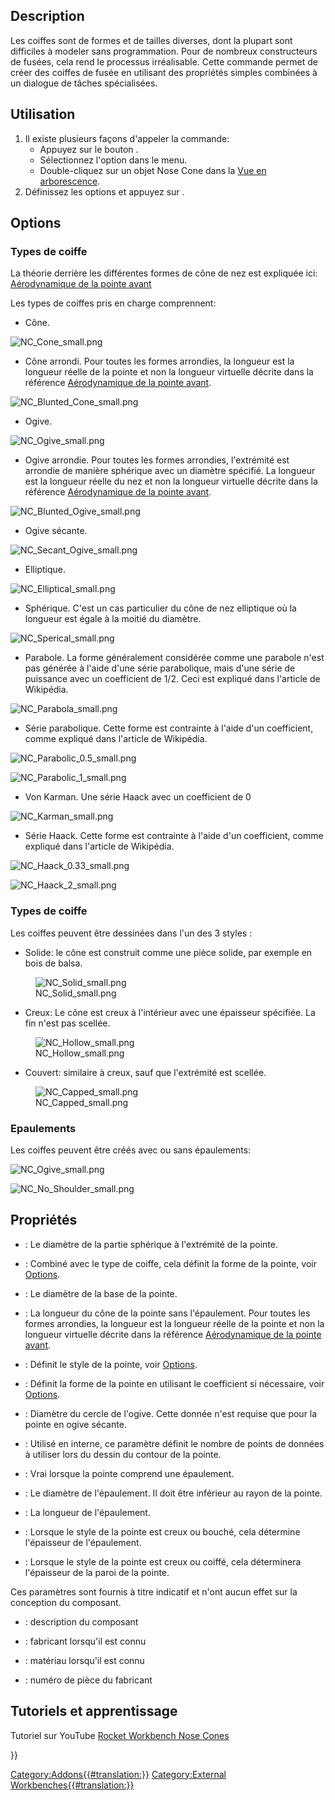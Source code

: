 <languages/>

{{Docnav/fr
|
|[[Rocket_Transition/fr|Transition]]
|[[Rocket_Workbench/fr|Atelier Rocket]]
|
|IconR=Rocket_Transition.svg
|IconC=RocketWorkbench.svg
}}

{{GuiCommand/fr
|Name=Rocket NoseCone
|Name/fr=Rocket Coiffe
|MenuLocation=Rocket → Nose Cone
|Workbenches=[[Rocket_Workbench/fr|Rocket]]
|Version=0.19
}}

== Description ==

Les coiffes sont de formes et de tailles diverses, dont la plupart sont difficiles à modeler sans programmation. Pour de nombreux constructeurs de fusées, cela rend le processus irréalisable. Cette commande permet de créer des coiffes de fusée en utilisant des propriétés simples combinées à un dialogue de tâches spécialisées.

== Utilisation ==

# Il existe plusieurs façons d'appeler la commande:
#* Appuyez sur le bouton {{Button|[[Image:Rocket_NoseCone.svg|16px]] [[Rocket_NoseCone/fr|Nose Cone]]}}.
#* Sélectionnez l'option {{MenuCommand|Rocket → [[Image:Rocket_NoseCone.svg|16px]] Nose Cone}} dans le menu.
#* Double-cliquez sur un objet Nose Cone dans la [[Tree_view/fr|Vue en arborescence]].
# Définissez les options et appuyez sur {{Button|OK}}.

== Options ==

=== Types de coiffe ===

La théorie derrière les différentes formes de cône de nez est expliquée ici: [https://fr.wikipedia.org/wiki/A%C3%A9rodynamique_de_la_pointe_avant Aérodynamique de la pointe avant]

Les types de coiffes pris en charge comprennent:

* Cône.

[[File:NC_Cone_small.png]]
{{Caption|Conique}}

* Cône arrondi. Pour toutes les formes arrondies, la longueur est la longueur réelle de la pointe et non la longueur virtuelle décrite dans la référence [https://fr.wikipedia.org/wiki/A%C3%A9rodynamique_de_la_pointe_avant Aérodynamique de la pointe avant].

[[File:NC_Blunted_Cone_small.png]]
{{Caption|Cône arrondi sphérique}}

* Ogive.

[[File:NC_Ogive_small.png]]
{{Caption|Ogive}}

* Ogive arrondie. Pour toutes les formes arrondies, l'extrémité est arrondie de manière sphérique avec un diamètre spécifié. La longueur est la longueur réelle du nez et non la longueur virtuelle décrite dans la référence [https://fr.wikipedia.org/wiki/A%C3%A9rodynamique_de_la_pointe_avant Aérodynamique de la pointe avant].

[[File:NC_Blunted_Ogive_small.png]]
{{Caption|Ogive arrondie sphérique}}

* Ogive sécante.

[[File:NC_Secant_Ogive_small.png]]
{{Caption|Ogive sécante}}

* Elliptique.

[[File:NC_Elliptical_small.png]]
{{Caption|Elliptique}}

* Sphérique. C'est un cas particulier du cône de nez elliptique où la longueur est égale à la moitié du diamètre.

[[File:NC_Sperical_small.png]]
{{Caption|Sphérique}}

* Parabole. La forme généralement considérée comme une parabole n'est pas générée à l'aide d'une série parabolique, mais d'une série de puissance avec un coefficient de 1/2. Ceci est expliqué dans l'article de Wikipédia.

[[File:NC_Parabola_small.png]]
{{Caption|Parabole (Série de puissances de coefficient 1/2)}}

* Série parabolique. Cette forme est contrainte à l'aide d'un coefficient, comme expliqué dans l'article de Wikipédia.

[[File:NC_Parabolic 0.5_small.png]]
{{Caption|Série parabolique de coefficient 1/2}}

[[File:NC_Parabolic 1_small.png]]
{{Caption|Série parabolique de coefficient 1}}

* Von Karman. Une série Haack avec un coefficient de 0

[[File:NC_Karman_small.png]]
{{Caption|Von Karman (Série Haack de coefficient 0)}}

* Série Haack. Cette forme est contrainte à l'aide d'un coefficient, comme expliqué dans l'article de Wikipédia.

[[File:NC_Haack 0.33_small.png]]
{{Caption|Série Haack de coefficient 1/3}}

[[File:NC_Haack 2_small.png]]
{{Caption|Série Haack de coefficient 2}}

=== Types de coiffe ===

Les coiffes peuvent être dessinées dans l'un des 3 styles :

* Solide: le cône est construit comme une pièce solide, par exemple en bois de balsa.

[[File:NC_Solid_small.png]]

* Creux: Le cône est creux à l'intérieur avec une épaisseur spécifiée. La fin n'est pas scellée.

[[File:NC_Hollow_small.png]]

* Couvert: similaire à creux, sauf que l'extrémité est scellée.

[[File:NC_Capped_small.png]]

=== Epaulements ===

Les coiffes peuvent être créés avec ou sans épaulements:

[[File:NC_Ogive_small.png]]
{{Caption|Ogive avec épaulement}}

[[File:NC_No Shoulder_small.png]]
{{Caption|Ogive sans épaulement}}

== Propriétés ==

{{TitleProperty|Nose Cone}}

* {{PropertyData|Blunted Diameter}} : Le diamètre de la partie sphérique à l'extrémité de la pointe.
* {{PropertyData|Coefficent}} : Combiné avec le type de coiffe, cela définit la forme de la pointe, voir [[#Options|Options]].
* {{PropertyData|Diameter}} : Le diamètre de la base de la pointe.
* {{PropertyData|Length}} : La longueur du cône de la pointe sans l'épaulement. Pour toutes les formes arrondies, la longueur est la longueur réelle de la pointe et non la longueur virtuelle décrite dans la référence [https://fr.wikipedia.org/wiki/A%C3%A9rodynamique_de_la_pointe_avant Aérodynamique de la pointe avant].
* {{PropertyData|Nose Style}} : Définit le style de la pointe, voir [[#Options|Options]].
* {{PropertyData|Nose Type}} : Définit la forme de la pointe en utilisant le coefficient si nécessaire, voir [[#Options|Options]].
* {{PropertyData|Ogive Diameter}} : Diamètre du cercle de l'ogive. Cette donnée n'est requise que pour la pointe en ogive sécante.
* {{PropertyData|Resolution}} : Utilisé en interne, ce paramètre définit le nombre de points de données à utiliser lors du dessin du contour de la pointe.
* {{PropertyData|Shoulder}} : Vrai lorsque la pointe comprend une épaulement.
* {{PropertyData|Shoulder Diameter}} : Le diamètre de l'épaulement. Il doit être inférieur au rayon de la pointe.
* {{PropertyData|Shoulder Length}} : La longueur de l'épaulement.
* {{PropertyData|Shoulder Thickness}} : Lorsque le style de la pointe est creux ou bouché, cela détermine l'épaisseur de l'épaulement.
* {{PropertyData|Thickness}} : Lorsque le style de la pointe est creux ou coiffé, cela déterminera l'épaisseur de la paroi de la pointe.

{{TitleProperty|Rocket Component}}

Ces paramètres sont fournis à titre indicatif et n'ont aucun effet sur la conception du composant.

* {{PropertyData|Description}} : description du composant
* {{PropertyData|Manufacturer}} : fabricant lorsqu'il est connu
* {{PropertyData|Material}} : matériau lorsqu'il est connu
* {{PropertyData|Part Number}} : numéro de pièce du fabricant

== Tutoriels et apprentissage ==

Tutoriel sur YouTube [https://youtu.be/zwLgie2E4Ts Rocket Workbench Nose Cones]


{{Docnav/fr
|
|[[Rocket_Transition/fr|Transition]]
|[[Rocket_Workbench/fr|Atelier Rocket]]
|
|IconR=Rocket_Transition.svg
|IconC=RocketWorkbench.svg
}}

{{Userdocnavi{{#translation:}}}}
[[Category:Addons{{#translation:}}]]
[[Category:External Workbenches{{#translation:}}]]